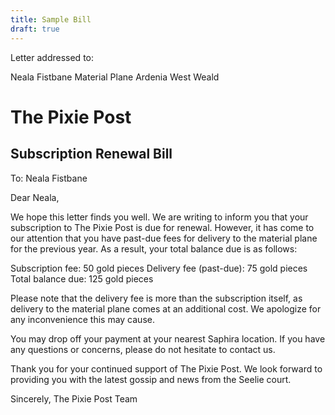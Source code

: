 ```yaml
---
title: Sample Bill
draft: true
---
```

Letter addressed to:

<p class="whitespace-pre pl-8">Neala Fistbane
Material Plane
Ardenia
West Weald</p>

# The Pixie Post
## Subscription Renewal Bill

To: Neala Fistbane

Dear Neala,

We hope this letter finds you well. We are writing to inform you that your subscription to The Pixie Post is due for renewal. However, it has come to our attention that you have past-due fees for delivery to the material plane for the previous year. As a result, your total balance due is as follows:

Subscription fee: 50 gold pieces
Delivery fee (past-due): 75 gold pieces
Total balance due: 125 gold pieces

Please note that the delivery fee is more than the subscription itself, as delivery to the material plane comes at an additional cost. We apologize for any inconvenience this may cause.

You may drop off your payment at your nearest Saphira location. If you have any questions or concerns, please do not hesitate to contact us.

Thank you for your continued support of The Pixie Post. We look forward to providing you with the latest gossip and news from the Seelie court.

Sincerely,
The Pixie Post Team
